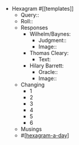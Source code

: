 - Hexagram #[[templates]]
  - Query::
  - Roll::
  - Responses
    - Wilhelm/Baynes:
      - Judgment::
      - Image::
    - Thomas Cleary:
      - Text:
    - Hilary Barrett:
      - Oracle::
      - Image::
  - Changing
    - 1
    - 2
    - 3
    - 4
    - 5
    - 6
  - Musings
  - #[[hexagram-a-day]]

[//begin]: # "Autogenerated link references for markdown compatibility"
[hexagram-a-day]: hexagram-a-day "hexagram-a-day"
[//end]: # "Autogenerated link references"
